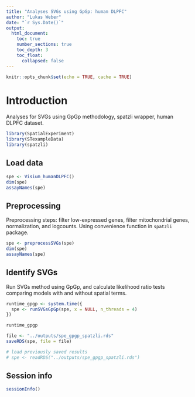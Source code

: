 ```yaml
---
title: "Analyses SVGs using GpGp: human DLPFC"
author: "Lukas Weber"
date: "`r Sys.Date()`"
output:
  html_document:
    toc: true
    number_sections: true
    toc_depth: 3
    toc_float:
      collapsed: false
---
```


```r
knitr::opts_chunk$set(echo = TRUE, cache = TRUE)
```


# Introduction

Analyses for SVGs using GpGp methodology, spatzli wrapper, human DLPFC dataset.

```r
library(SpatialExperiment)
library(STexampleData)
library(spatzli)
```


## Load data

```r
spe <- Visium_humanDLPFC()
dim(spe)
assayNames(spe)
```


## Preprocessing

Preprocessing steps: filter low-expressed genes, filter mitochondrial genes, normalization, and logcounts. Using convenience function in `spatzli` package.

```r
spe <- preprocessSVGs(spe)
dim(spe)
assayNames(spe)
```


## Identify SVGs

Run SVGs method using GpGp, and calculate likelihood ratio tests comparing models with and without spatial terms.

```r
runtime_gpgp <- system.time({
  spe <- runSVGsGpGp(spe, x = NULL, n_threads = 4)
})
```

```r
runtime_gpgp
```

```r
file <- "../outputs/spe_gpgp_spatzli.rds"
saveRDS(spe, file = file)
```

```r
# load previously saved results
# spe <- readRDS("../outputs/spe_gpgp_spatzli.rds")
```


## Session info

```r
sessionInfo()
```

